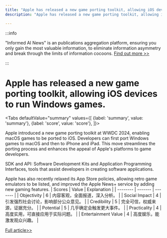 ```yaml
---
title: "Apple has released a new game porting toolkit, allowing iOS devices to run Windows games."
description: "Apple has released a new game porting toolkit, allowing iOS devices to run Windows games."

---
```



:::info

"Informed AI News" is an publications aggregation platform, ensuring you only gain the most valuable information, to eliminate information asymmetry and break through the limits of information cocoons.  [Find out more >>](/)

:::

# Apple has released a new game porting toolkit, allowing iOS devices to run Windows games.


<Tabs
	defaultValue="summary"
	values={[
	{label: 'summary', value: 'summary'},
	{label: 'score', value: 'score'},
]}>
<TabItem value="summary">


Apple introduced a new game porting toolkit at WWDC 2024, enabling macOS games to be ported to iOS. Developers can first port Windows games to macOS and then to iPhone and iPad. This move streamlines the porting process and enhances the appeal of Apple's platforms to game developers.

SDK and API: Software Development Kits and Application Programming Interfaces, tools that assist developers in creating software applications.

Apple has also recently relaxed its App Store policies, allowing retro game emulators to be listed, and improved the Apple News+ service by adding new gaming features.
</TabItem>
<TabItem value="score">
	| Scores     | Value   | Explanation |
	| -------- | ------- | ------- |
	| Objectivity  | 6    | 内容客观，全面报道，深入分析。    |
	| Social Impact | 4     | 引发强烈社会讨论，影响部分公众意见。    |
	| Credibility    | 5    | 完全可信，权威来源，证据充分。    |
	| Potential    | 5    | 几乎确定会触发更大事件。    |
	| Practicality    | 4    | 高度实用，可直接应用于实际问题。    |
	| Entertainment Value    | 4    | 高度娱乐，能激发观众兴趣。    |
</TabItem>
</Tabs>

[Full article>>](https://readhub.cn/topic/8awBoNwMP6S)
